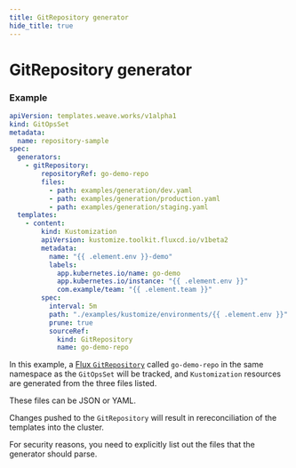 ```yaml
---
title: GitRepository generator
hide_title: true
---
```



# GitRepository generator <TierLabel tiers="enterprise" />

### Example

```yaml
apiVersion: templates.weave.works/v1alpha1
kind: GitOpsSet
metadata:
  name: repository-sample
spec:
  generators:
    - gitRepository:
        repositoryRef: go-demo-repo
        files:
          - path: examples/generation/dev.yaml
          - path: examples/generation/production.yaml
          - path: examples/generation/staging.yaml
  templates:
    - content:
        kind: Kustomization
        apiVersion: kustomize.toolkit.fluxcd.io/v1beta2
        metadata:
          name: "{{ .element.env }}-demo"
          labels:
            app.kubernetes.io/name: go-demo
            app.kubernetes.io/instance: "{{ .element.env }}"
            com.example/team: "{{ .element.team }}"
        spec:
          interval: 5m
          path: "./examples/kustomize/environments/{{ .element.env }}"
          prune: true
          sourceRef:
            kind: GitRepository
            name: go-demo-repo
```

In this example, a [Flux `GitRepository`](https://fluxcd.io/flux/components/source/gitrepositories/) called `go-demo-repo` in the same namespace as the `GitOpsSet` will be tracked, and `Kustomization` resources are generated from the three files listed.

These files can be JSON or YAML.

Changes pushed to the `GitRepository` will result in rereconciliation of the templates into the cluster.

For security reasons, you need to explicitly list out the files that the generator should parse.

